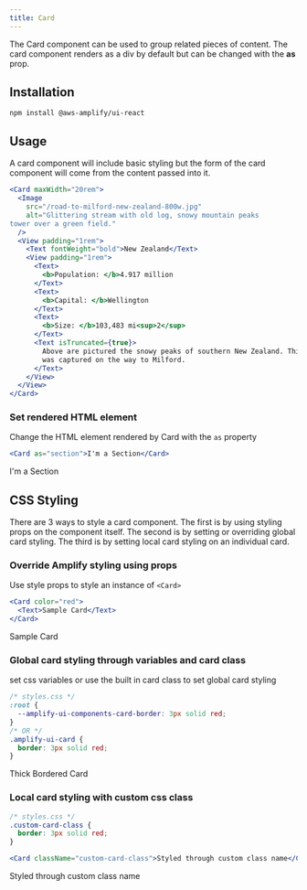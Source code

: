 ```yaml
---
title: Card
---
```



The Card component can be used to group related pieces of content. The card component renders as a div by default but can be changed with the **as** prop.

## Installation

```
npm install @aws-amplify/ui-react
```

## Usage

A card component will include basic styling but the form of the card component will come from the content passed into it.

```jsx
<Card maxWidth="20rem">
  <Image
    src="/road-to-milford-new-zealand-800w.jpg"
    alt="Glittering stream with old log, snowy mountain peaks
tower over a green field."
  />
  <View padding="1rem">
    <Text fontWeight="bold">New Zealand</Text>
    <View padding="1rem">
      <Text>
        <b>Population: </b>4.917 million
      </Text>
      <Text>
        <b>Capital: </b>Wellington
      </Text>
      <Text>
        <b>Size: </b>103,483 mi<sup>2</sup>
      </Text>
      <Text isTruncated={true}>
        Above are pictured the snowy peaks of southern New Zealand. This view
        was captured on the way to Milford.
      </Text>
    </View>
  </View>
</Card>
```

<CardSample />

### Set rendered HTML element

Change the HTML element rendered by Card with the `as` property

```jsx
<Card as="section">I'm a Section</Card>
```

<Card as="section">I'm a Section</Card>

## CSS Styling

There are 3 ways to style a card component. The first is by using styling props on the component itself. The second is by setting or overriding global card styling. The third is by setting local card styling on an individual card.

### Override Amplify styling using props

Use style props to style an instance of `<Card>`

```jsx
<Card color="red">
  <Text>Sample Card</Text>
</Card>
```

<Card color="red">
  <Text>Sample Card</Text>
</Card>

### Global card styling through variables and card class

set css variables or use the built in card class to set global card styling

```css
/* styles.css */
:root {
  --amplify-ui-components-card-border: 3px solid red;
}
/* OR */
.amplify-ui-card {
  border: 3px solid red;
}
```

<Card className="amplify-ui-card-thick-border"> Thick Bordered Card </Card>

### Local card styling with custom css class

```css
/* styles.css */
.custom-card-class {
  border: 3px solid red;
}
```

```jsx
<Card className="custom-card-class">Styled through custom class name</Card>
```

<Card className="custom-card-class">Styled through custom class name</Card>
